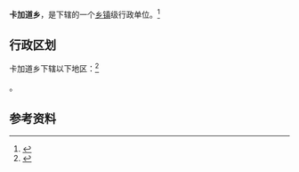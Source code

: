 {{中国乡级行政区|62/30/01/201/000}}

'''卡加道乡'''，是{{PRC admin/fullname|62/30/01/201/000|3}}下辖的一个[[乡镇|乡镇]]级行政单位。<ref>{{PRC admin/ref sgc|{{PRC admin/parent|62/30/01/201/000}}}}</ref>

== 行政区划 ==

卡加道乡下辖以下地区：<ref>{{PRC admin/ref sgc|62/30/01/201/000}}</ref>

{{PRC admin/children|62/30/01/201/000}}。

== 参考资料 ==

{{reflist}}

{{行政区划小作品}}
{{PRC admin/navcat|62/30/01/201/000}}